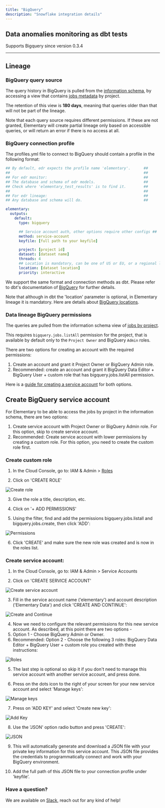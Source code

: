 ```yaml
---
title: "BigQuery"
description: "Snowflake integration details"
---
```


## Data anomalies monitoring as dbt tests

Supports Bigquery since version 0.3.4

---

## Lineage

### BigQuery query source

The query history in BigQuery is pulled from the [information schema](https://cloud.google.com/bigquery/docs/information-schema-intro), by accessing a view that contains [jobs metadata](https://cloud.google.com/bigquery/docs/information-schema-jobs) by project.

The retention of this view is **180 days**, meaning that queries older than that will not be part of the lineage.

<TipInfo>
  Note that each query source requires different permissions. If these are not
  granted, Elementary will create partial lineage only based on accessible
  queries, or will return an error if there is no access at all.
</TipInfo>

### BigQuery connection profile

The profiles.yml file to connect to BigQuery should contain a profile in the following format:

```yml BigQuery
## By default, edr expects the profile name 'elementary'.      ##
##                                                             ##
## For edr monitor:                                            ##
## The database and schema of edr models.                      ##
## Check where 'elementary_test_results' is to find it.        ##
##                                                             ##
## For edr lineage:                                            ##
## Any database and schema will do.                            ##

elementary:
  outputs:
    default:
      type: bigquery

      ## Service account auth, other options require other configs ##
      method: service-account
      keyfile: [full path to your keyfile]

      project: [project id]
      dataset: [dataset name]
      threads: 4
      ## Location is mandatory, can be one of US or EU, or a regional location
      location: [dataset location]
      priority: interactive
```

We support the same format and connection methods as dbt. Please refer to dbt's documentation of [BigQuery](https://docs.getdbt.com/reference/warehouse-profiles/bigquery-profile) for further details.

Note that although in dbt the 'location' parameter is optional, in Elementary lineage it is mandatory. Here are details about [BigQuery locations](https://cloud.google.com/bigquery/docs/locations).

### Data lineage BigQuery permissions

The queries are pulled from the information schema view of [jobs by project](https://cloud.google.com/bigquery/docs/information-schema-jobs).

This requires `bigquery.jobs.listAll` permission for the project, that is available by default only to the `Project Owner` and BigQuery `Admin` roles.

There are two options for creating an account with the required permissions:

1. Create an account and grant it Project Owner or BigQuery Admin role.
2. Recommended: create an account and grant it BigQuery Data Editor + BigQuery User + custom role that has bigquery.jobs.listAll permission.

Here is a [guide for creating a service account](https://docs.elementary-data.com/integrations/bigquery/create-bigquery-service-account) for both options.

## Create BigQuery service account

For Elementary to be able to access the jobs by project in the information schema, there are two options:

1. Create service account with Project Owner or BigQuery Admin role. For this option, skip to create service account.
2. Recommended: Create service account with lower permissions by creating a custom role. For this option, you need to create the custom role first.

### Create custom role

1. In the Cloud Console, go to: IAM & Admin > [Roles](https://console.cloud.google.com/iam-admin/roles?pli=1)

2. Click on 'CREATE ROLE'

<img
  src="https://res.cloudinary.com/mintlify/image/upload/v1659304875/elementary/create-role_wmdlzf.png"
  alt="Create role"
/>

3. Give the role a title, description, etc.

4. Click on '+ ADD PERMISSIONS'

5. Using the filter, find and add the permissions bigquery.jobs.listall and bigquery.jobs.create, then click 'ADD':

<img
  src="https://res.cloudinary.com/mintlify/image/upload/v1659304878/elementary/permissions_kpls73.png"
  alt="Permissions"
/>

6. Click 'CREATE' and make sure the new role was created and is now in the roles list.

### Create service account:

1. In the Cloud Console, go to: IAM & Admin > Service Accounts

2. Click on 'CREATE SERVICE ACCOUNT'

<img
  src="https://res.cloudinary.com/mintlify/image/upload/v1659304875/elementary/create-service-account_birda0.png"
  alt="Create service account"
/>

3. Fill in the service account name ('elementary') and account description ('Elementary Data') and click 'CREATE AND CONTINUE':

<img
  src="https://res.cloudinary.com/mintlify/image/upload/v1659304876/elementary/create-continue_ai6ta9.png"
  alt="Create and Continue"
/>

4. Now we need to configure the relevant permissions for this new service account. As described, at this point there are two options -
1. Option 1 - Choose BigQuery Admin or Owner.
1. Recommended: Option 2 - Choose the following 3 roles: BigQuery Data Editor + BigQuery User + custom role you created with these instructions:

<img
  src="https://res.cloudinary.com/mintlify/image/upload/v1659304878/elementary/roles_ug5z5a.png"
  alt="Roles"
/>

5. The last step is optional so skip it if you don't need to manage this service account with another service account, and press done.

6. Press on the dots icon to the right of your screen for your new service account and select 'Manage keys':

<img
  src="https://res.cloudinary.com/mintlify/image/upload/v1659304878/elementary/dots-icon_aafqkv.png"
  alt="Manage keys"
/>

7. Press on 'ADD KEY' and select 'Create new key':

<img
  src="https://res.cloudinary.com/mintlify/image/upload/v1659304875/elementary/add-key_v4hztr.png"
  alt="Add Key"
/>

8. Use the 'JSON' option radio button and press 'CREATE':

<img
  src="https://res.cloudinary.com/mintlify/image/upload/v1659304877/elementary/json_mybzda.png"
  alt="JSON"
/>

9. This will automatically generate and download a JSON file with your private key information for this service account. This JSON file provides the credentials to programmatically connect and work with your BigQuery environment.

10. Add the full path of this JSON file to your connection profile under 'keyfile'.

### Have a question?

We are available on [Slack](https://join.slack.com/t/elementary-community/shared_invite/zt-uehfrq2f-zXeVTtXrjYRbdE_V6xq4Rg), reach out for any kind of help!

